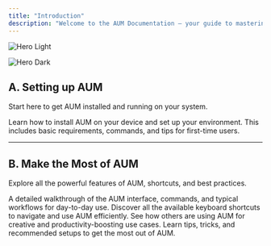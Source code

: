 ```yaml
---
title: "Introduction"
description: "Welcome to the AUM Documentation – your guide to mastering it!"
---
```


<img
  className="block dark:hidden"
  src="/Screenshot2025-04-02at13.26.27.png"
  alt="Hero Light"
  title=""
/>

<img
  className="hidden dark:block"
  src="/Screenshot2025-04-02at13.26.27.png"
  alt="Hero Dark"
/>

## A. Setting up AUM

Start here to get AUM installed and running on your system.

<CardGroup cols="1">
  <Card title="1. Install AUM" icon="download" href="/install-aum">
    Learn how to install AUM on your device and set up your environment. This includes basic requirements, commands, and tips for first-time users.
  </Card>
</CardGroup>

---

## B. Make the Most of AUM

Explore all the powerful features of AUM, shortcuts, and best practices.

<CardGroup cols="2">
  <Card title="1. How to Use AUM" icon="play" href="/getting-started">
    A detailed walkthrough of the AUM interface, commands, and typical workflows for day-to-day use.
  </Card>
  <Card title="2. Shortcuts" icon="keyboard" href="/shortcuts">
    Discover all the available keyboard shortcuts to navigate and use AUM efficiently.
  </Card>
  <Card title="3. Get Inspiration" icon="sparkles" href="/examples">
    See how others are using AUM for creative and productivity-boosting use cases.
  </Card>
  <Card title="4. Best Practices" icon="lightbulb" href="/best-practices">
    Learn tips, tricks, and recommended setups to get the most out of AUM.
  </Card>
</CardGroup>
